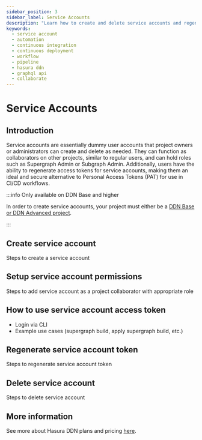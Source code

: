 ```yaml
---
sidebar_position: 3
sidebar_label: Service Accounts
description: "Learn how to create and delete service accounts and regenerate access tokens for the same."
keywords:
  - service account
  - automation
  - continuous integration
  - continuous deployment
  - workflow
  - pipeline
  - hasura ddn
  - graphql api
  - collaborate
---
```



# Service Accounts

## Introduction

Service accounts are essentially dummy user accounts that project owners or administrators can create and delete as needed. They can function as collaborators on other projects, similar to regular users, and can hold roles such as Supergraph Admin or Subgraph Admin. Additionally, users have the ability to regenerate access tokens for service accounts, making them an ideal and secure alternative to Personal Access Tokens (PAT) for use in CI/CD workflows.

:::info Only available on DDN Base and higher

In order to create service accounts, your project must either be a
[DDN Base or DDN Advanced project](https://hasura.io/pricing/ddn).

:::

## Create service account

Steps to create a service account

## Setup service account permissions

Steps to add service account as a project collaborator with appropriate role

## How to use service account access token

 - Login via CLI
 - Example use cases (supergraph build, apply supergraph build, etc.)

## Regenerate service account token

Steps to regenerate service account token

## Delete service account

Steps to delete service account

## More information

See more about Hasura DDN plans and pricing [here](/reference/pricing.mdx).
